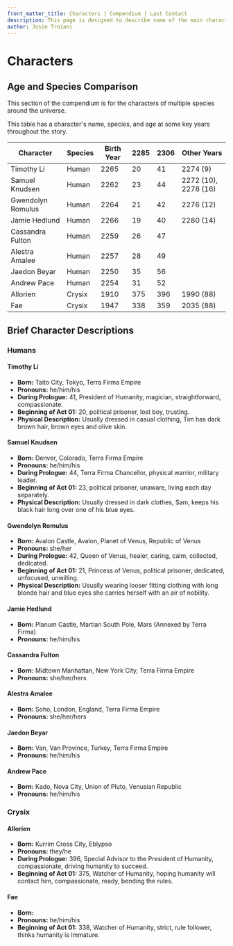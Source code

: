 ```yaml
---
front_matter_title: Characters | Compendium | Last Contact
description: This page is designed to describe some of the main characters driving the story of the Last Contact universe.
author: Josie Troiani
---
```

# Characters

## Age and Species Comparison

This section of the compendium is for the characters of multiple species around the universe.

This table has a character's name, species, and age at some key years throughout the story.

| Character         | Species | Birth Year | 2285 |  2306   | Other Years |
| ----------------- | ------- | ---------- | ---- | ------- | ----------- |
| Timothy Li        | Human   | 2265       | 20   | 41      | 2274 (9)    |
| Samuel Knudsen    | Human   | 2262       | 23   | 44      | 2272 (10), 2278 (16) |
| Gwendolyn Romulus | Human   | 2264       | 21   | 42      | 2276 (12)   |
| Jamie Hedlund     | Human   | 2266       | 19   | 40      | 2280 (14)   |
| Cassandra Fulton  | Human   | 2259       | 26   | 47      |             |
| Alestra Amalee    | Human   | 2257       | 28   | 49      |             |
| Jaedon Beyar      | Human   | 2250       | 35   | 56      |             |
| Andrew Pace       | Human   | 2254       | 31   | 52      |             |
| Allorien          | Crysix  | 1910       | 375  | 396     | 1990 (88)   |
| Fae               | Crysix  | 1947       | 338  | 359     | 2035 (88)   |

## Brief Character Descriptions

### Humans

#### Timothy Li

- **Born:** Taito City, Tokyo, Terra Firma Empire
- **Pronouns:** he/him/his
- **During Prologue:** 41, President of Humanity, magician, straightforward, compassionate.
- **Beginning of Act 01:** 20, political prisoner, lost boy, trusting.
- **Physical Description:** Usually dressed in casual clothing, Tim has dark brown hair, brown eyes and olive skin.

#### Samuel Knudsen

- **Born:** Denver, Colorado, Terra Firma Empire
- **Pronouns:** he/him/his
- **During Prologue:** 44, Terra Firma Chancellor, physical warrior, military leader.
- **Beginning of Act 01:** 23, political prisoner, unaware, living each day separately.
- **Physical Description:** Usually dressed in dark clothes, Sam, keeps his black hair long over one of his blue eyes.

#### Gwendolyn Romulus

- **Born:** Avalon Castle, Avalon, Planet of Venus, Republic of Venus
- **Pronouns:** she/her
- **During Prologue:** 42, Queen of Venus, healer, caring, calm, collected, dedicated.
- **Beginning of Act 01:** 21, Princess of Venus, political prisoner, dedicated, unfocused, unwilling.
- **Physical Description:** Usually wearing looser fitting clothing with long blonde hair and blue eyes she carries herself with an air of nobility.

#### Jamie Hedlund

- **Born:** Planum Castle, Martian South Pole, Mars (Annexed by Terra Firma)
- **Pronouns:** he/him/his

#### Cassandra Fulton

- **Born:** Midtown Manhattan, New York City, Terra Firma Empire
- **Pronouns:** she/her/hers

#### Alestra Amalee

- **Born:** Soho, London, England, Terra Firma Empire
- **Pronouns:** she/her/hers

#### Jaedon Beyar

- **Born:** Van, Van Province, Turkey, Terra Firma Empire
- **Pronouns:** he/him/his

#### Andrew Pace

- **Born:** Kado, Nova City, Union of Pluto, Venusian Republic
- **Pronouns:** he/him/his

### Crysix

#### Allorien

- **Born:** Kurrim Cross City, Eblypso
- **Pronouns:** they/he
- **During Prologue:** 396, Special Advisor to the President of Humanity, compassionate, driving humanity to succeed.
- **Beginning of Act 01:** 375, Watcher of Humanity, hoping humanity will contact him, compassionate, ready, bending the rules.

#### Fae

- **Born:**
- **Pronouns:** he/him/his
- **Beginning of Act 01:** 338, Watcher of Humanity, strict, rule follower, thinks humanity is immature.
